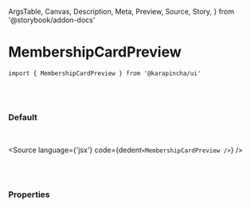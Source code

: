   ArgsTable,
  Canvas,
  Description,
  Meta,
  Preview,
  Source,
  Story,
} from '@storybook/addon-docs'


<Meta title='01. Atoms / MembershipCardPreview' component={MembershipCardPreview} />

# MembershipCardPreview

`import { MembershipCardPreview } from '@karapincha/ui'`

<br />
<br />

### Default

<br />

<Story name='Default'>
  <div className='doc-story__preview' style={{ zoom: '100%' }}>
    <div className='flex items-center gap-4'>
      <MembershipCardPreview />
    </div>
  </div>
</Story>

<Source language={'jsx'} code={dedent`<MembershipCardPreview />`} />

<br />
<br />

### Properties

<ArgsTable of={MembershipCardPreview} />
